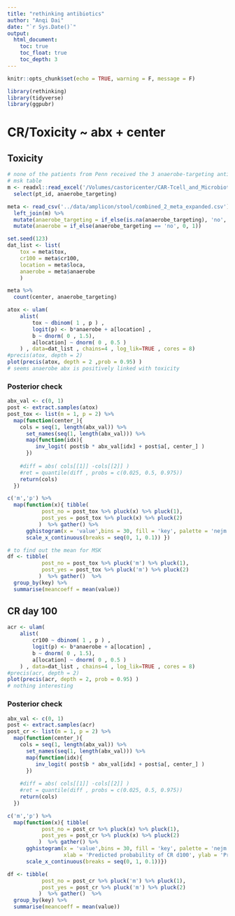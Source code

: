 ```yaml
---
title: "rethinking antibiotics"
author: "Anqi Dai"
date: "`r Sys.Date()`"
output:
  html_document:
    toc: true
    toc_float: true
    toc_depth: 3
---
```


```r
knitr::opts_chunk$set(echo = TRUE, warning = F, message = F)
```
 
```r
library(rethinking)
library(tidyverse)  
library(ggpubr)
```

# CR/Toxicity ~ abx + center

## Toxicity

```r
# none of the patients from Penn received the 3 anaerobe-targeting antibiotics in the 4 weeks prior to CAR T cell infusion
# msk table
m <- readxl::read_excel('/Volumes/castoricenter/CAR-Tcell_and_Microbiota/MSK/antibiotics/sean_table/abx_table_msk_sean.xlsx') %>% 
  select(pt_id, anaerobe_targeting)

meta <- read_csv('../data/amplicon/stool/combined_2_meta_expanded.csv') %>% 
  left_join(m) %>% 
  mutate(anaerobe_targeting = if_else(is.na(anaerobe_targeting), 'no', anaerobe_targeting)) %>% 
  mutate(anaerobe = if_else(anaerobe_targeting == 'no', 0, 1))

set.seed(123)
dat_list <- list(
    tox = meta$tox,
    cr100 = meta$cr100,
    location = meta$loca,
    anaerobe = meta$anaerobe
    )

meta %>% 
  count(center, anaerobe_targeting) 
```

```r
atox <- ulam(
    alist(
        tox ~ dbinom( 1 , p ) ,
        logit(p) <- b*anaerobe + a[location] ,
        b ~ dnorm( 0 , 1.5), 
        a[location] ~ dnorm( 0 , 0.5 )
    ) , data=dat_list , chains=4 , log_lik=TRUE , cores = 8)
#precis(atox, depth = 2)
plot(precis(atox, depth = 2 ,prob = 0.95) ) 
# seems anaerobe abx is positively linked with toxicity 
```
### Posterior check

```r
abx_val <- c(0, 1)
post <- extract.samples(atox)
post_tox <- list(m = 1, p = 2) %>% 
  map(function(center_){
    cols = seq(1, length(abx_val)) %>% 
      set_names(seq(1, length(abx_val))) %>% 
      map(function(idx){
         inv_logit( post$b * abx_val[idx] + post$a[, center_] ) 
      })
    
    #diff = abs( cols[[1]] -cols[[2]] )
    #ret = quantile(diff , probs = c(0.025, 0.5, 0.975))
    return(cols)
  })

c('m','p') %>% 
  map(function(x){ tibble(
           post_no = post_tox %>% pluck(x) %>% pluck(1),
           post_yes = post_tox %>% pluck(x) %>% pluck(2)
          )  %>% gather() %>% 
      gghistogram(x = 'value',bins = 30, fill = 'key', palette = 'nejm', color = 'white',xlab = 'Predicted probability of toxicity', ylab = 'Probability density', title = str_glue('{x}')) +
      scale_x_continuous(breaks = seq(0, 1, 0.1)) })

# to find out the mean for MSK
df <- tibble(
           post_no = post_tox %>% pluck('m') %>% pluck(1),
           post_yes = post_tox %>% pluck('m') %>% pluck(2)
          )  %>% gather()  %>% 
  group_by(key) %>% 
  summarise(meancoeff = mean(value))
```

## CR day 100 

```r
acr <- ulam(  
    alist(
        cr100 ~ dbinom( 1 , p ) ,
        logit(p) <- b*anaerobe + a[location] ,
        b ~ dnorm( 0 , 1.5), 
        a[location] ~ dnorm( 0 , 0.5 )
    ) , data=dat_list , chains=4 , log_lik=TRUE , cores = 8)
#precis(acr, depth = 2)
plot(precis(acr, depth = 2, prob = 0.95) ) 
# nothing interesting 
```
### Posterior check

```r
abx_val <- c(0, 1)
post <- extract.samples(acr)
post_cr <- list(m = 1, p = 2) %>% 
  map(function(center_){
    cols = seq(1, length(abx_val)) %>% 
      set_names(seq(1, length(abx_val))) %>% 
      map(function(idx){
         inv_logit( post$b * abx_val[idx] + post$a[, center_] ) 
      })
    
    #diff = abs( cols[[1]] -cols[[2]] )
    #ret = quantile(diff , probs = c(0.025, 0.5, 0.975))
    return(cols)
  })

c('m','p') %>% 
  map(function(x){ tibble(
           post_no = post_cr %>% pluck(x) %>% pluck(1),
           post_yes = post_cr %>% pluck(x) %>% pluck(2)
          )  %>% gather() %>% 
      gghistogram(x = 'value',bins = 30, fill = 'key', palette = 'nejm', color = 'white',
                  xlab = 'Predicted probability of CR d100', ylab = 'Probability density', title = str_glue('{x}')) +
      scale_x_continuous(breaks = seq(0, 1, 0.1))})

df <- tibble(
           post_no = post_cr %>% pluck('m') %>% pluck(1),
           post_yes = post_cr %>% pluck('m') %>% pluck(2)
          )  %>% gather()  %>% 
  group_by(key) %>% 
  summarise(meancoeff = mean(value))
```

